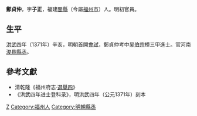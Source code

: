 '''鄭貞仲'''，字'''子正'''，福建[[閩縣|閩縣]]（今屬[[福州市|福州市]]）人。明初官員。

== 生平 ==
[[洪武|洪武]]四年（1371年）辛亥，明朝首開[[會試|會試]]，鄭貞仲考中[[吴伯宗|吴伯宗]]榜三甲進士。官河南[[浚县|浚县]][[縣丞|縣丞]]。

==參考文獻==
*清乾隆《福州府志·[https://web.archive.org/web/20140504191714/http://www.fzdqw.com/ShowText.asp?ToBook=1411&index=96& 選舉四]》
* 《洪武四年进士登科录》，明洪武四年（公元1371年）刻本

{{洪武四年辛亥科殿試金榜}}

{{Authority control}}

{{DEFAULTSORT:Zheng鄭}}
[[Category:鄭姓|Z]]
[[Category:福州人|Category:福州人]]
[[Category:明朝縣丞|Category:明朝縣丞]]


{{明朝人物小作品}}